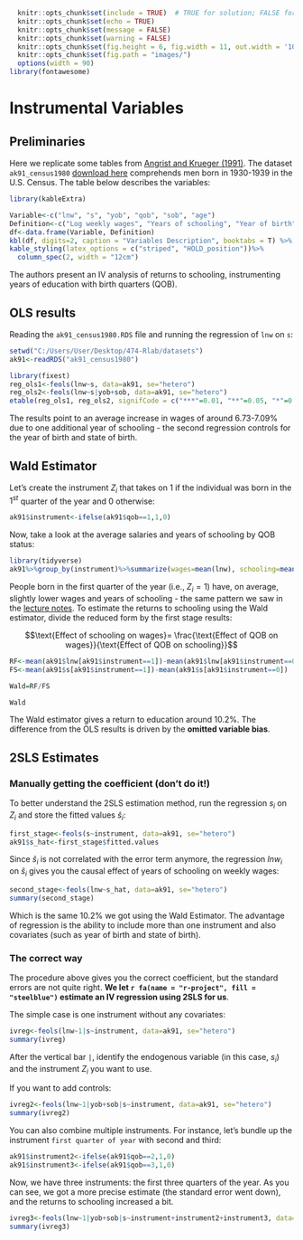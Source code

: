 ```r
  knitr::opts_chunk$set(include = TRUE)  # TRUE for solution; FALSE for questions set
  knitr::opts_chunk$set(echo = TRUE)
  knitr::opts_chunk$set(message = FALSE)
  knitr::opts_chunk$set(warning = FALSE)
  knitr::opts_chunk$set(fig.height = 6, fig.width = 11, out.width = '100%', fig.align = "center")
  knitr::opts_chunk$set(fig.path = "images/")
  options(width = 90)
library(fontawesome)
```

# Instrumental Variables

## Preliminaries

Here we replicate some tables from [Angrist and Krueger (1991)](https://www.nber.org/papers/w3572). The dataset `ak91_census1980` [download here](https://github.com/guerramarcelino/PolicyEval/raw/main/Datasets/ak91_census1980) comprehends men born in 1930-1939 in the U.S. Census. The table below describes the variables:

```r
library(kableExtra)

Variable<-c("lnw", "s", "yob", "qob", "sob", "age")
Definition<-c("Log weekly wages", "Years of schooling", "Year of birth", "Quarter of birth", "State of birth", "Age")
df<-data.frame(Variable, Definition)
kbl(df, digits=2, caption = "Variables Description", booktabs = T) %>%
kable_styling(latex_options = c("striped", "HOLD_position"))%>%
  column_spec(2, width = "12cm")

```

The authors present an IV analysis of returns to schooling, instrumenting years of education with  birth quarters (QOB).

## OLS results

Reading the `ak91_census1980.RDS` file and running the regression of `lnw` on `s`:

```r
setwd("C:/Users/User/Desktop/474-Rlab/datasets")
ak91<-readRDS("ak91_census1980")

library(fixest)
reg_ols1<-feols(lnw~s, data=ak91, se="hetero")
reg_ols2<-feols(lnw~s|yob+sob, data=ak91, se="hetero")
etable(reg_ols1, reg_ols2, signifCode = c("***"=0.01, "**"=0.05, "*"=0.10))
```
The results point to an average increase in wages of around 6.73-7.09% due to one additional year of schooling - the second regression controls for the year of birth and state of birth.

## Wald Estimator

Let's create the instrument $Z_{i}$ that takes on 1 if the individual was born in the $1^{st}$ quarter of the year and 0 otherwise:

```r
ak91$instrument<-ifelse(ak91$qob==1,1,0)
```

Now, take a look at the average salaries and years of schooling by QOB status:

```r
library(tidyverse)
ak91%>%group_by(instrument)%>%summarize(wages=mean(lnw), schooling=mean(s))
```

People born in the first quarter of the year (i.e., $Z_{i}=1$) have, on average, slightly lower wages and years of schooling - the same pattern we saw in the [lecture notes](https://guerramarcelino.github.io/Econ474/Lectures/Lec4/lec4#13). To estimate the returns to schooling using the Wald estimator, divide the reduced form by the first stage results:

$$\text{Effect of schooling on wages}=
\frac{\text{Effect of QOB on wages}}{\text{Effect of QOB on schooling}}$$

```r
RF<-mean(ak91$lnw[ak91$instrument==1])-mean(ak91$lnw[ak91$instrument==0])
FS<-mean(ak91$s[ak91$instrument==1])-mean(ak91$s[ak91$instrument==0])

Wald=RF/FS

Wald
```

The Wald estimator gives a return to education around 10.2%. The difference from the OLS results is driven by the **omitted variable bias**.


## 2SLS Estimates

### Manually getting the coefficient (don't do it!)

To better understand the 2SLS estimation method, run the regression $s_{i}$ on $Z_{i}$ and store the fitted values $\hat{s}_{i}$:

```r
first_stage<-feols(s~instrument, data=ak91, se="hetero")
ak91$s_hat<-first_stage$fitted.values
```

Since $\hat{s}_{i}$ is not correlated with the error term anymore, the regression $lnw_{i}$ on $\hat{s}_{i}$ gives you the causal effect of years of schooling on weekly wages:

```r
second_stage<-feols(lnw~s_hat, data=ak91, se="hetero")
summary(second_stage)
```

Which is the same 10.2% we got using the Wald Estimator. The advantage of regression is the ability to include more than one instrument and also covariates (such as year of birth and state of birth).

### The correct way

The procedure above gives you the correct coefficient, but the standard errors are not quite right. **We let `r fa(name = "r-project", fill = "steelblue")` estimate an IV regression using 2SLS for us**.

The simple case is one instrument without any covariates:

```r
ivreg<-feols(lnw~1|s~instrument, data=ak91, se="hetero")
summary(ivreg)
```

After the vertical bar `|`, identify the endogenous variable (in this case, $s_{i}$) and the instrument $Z_{i}$ you want to use.

If you want to add controls:
```r
ivreg2<-feols(lnw~1|yob+sob|s~instrument, data=ak91, se="hetero")
summary(ivreg2)
```

You can also combine multiple instruments. For instance, let's bundle up the instrument `first quarter of year` with second and third:

```r
ak91$instrument2<-ifelse(ak91$qob==2,1,0)
ak91$instrument3<-ifelse(ak91$qob==3,1,0)
```

Now, we have three instruments: the first three quarters of the year. As you can see, we got a more precise estimate (the standard error went down), and the returns to schooling increased a bit.  

```r
ivreg3<-feols(lnw~1|yob+sob|s~instrument+instrument2+instrument3, data=ak91, se="hetero")
summary(ivreg3)
```
